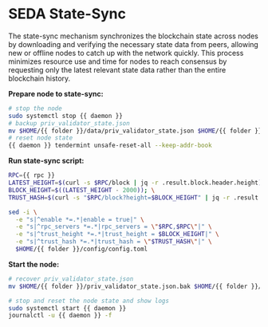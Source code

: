 # SEDA State-Sync 

The state-sync mechanism synchronizes the blockchain state across nodes by downloading and verifying the necessary state data from peers, allowing new or offline nodes to catch up with the network quickly. This process minimizes resource use and time for nodes to reach consensus by requesting only the latest relevant state data rather than the entire blockchain history.


**Prepare node to state-sync:**
```bash copy
# stop the node
sudo systemctl stop {{ daemon }}
# backup priv_validator_state.json
mv $HOME/{{ folder }}/data/priv_validator_state.json $HOME/{{ folder }}/priv_validator_state.json.bak
# reset node state
{{ daemon }} tendermint unsafe-reset-all --keep-addr-book
```

**Run state-sync script:**
```bash copy
RPC={{ rpc }}
LATEST_HEIGHT=$(curl -s $RPC/block | jq -r .result.block.header.height)
BLOCK_HEIGHT=$((LATEST_HEIGHT - 2000)); \
TRUST_HASH=$(curl -s "$RPC/block?height=$BLOCK_HEIGHT" | jq -r .result.block_id.hash)

sed -i \
  -e "s|^enable *=.*|enable = true|" \
  -e "s|^rpc_servers *=.*|rpc_servers = \"$RPC,$RPC\"|" \
  -e "s|^trust_height *=.*|trust_height = $BLOCK_HEIGHT|" \
  -e "s|^trust_hash *=.*|trust_hash = \"$TRUST_HASH\"|" \
  $HOME/{{ folder }}/config/config.toml
```

**Start the node:**
```bash copy
# recover priv_validator_state.json
mv $HOME/{{ folder }}/priv_validator_state.json.bak $HOME/{{ folder }}/data/priv_validator_state.json

# stop and reset the node state and show logs
sudo systemctl start {{ daemon }}
journalctl -u {{ daemon }} -f 
```